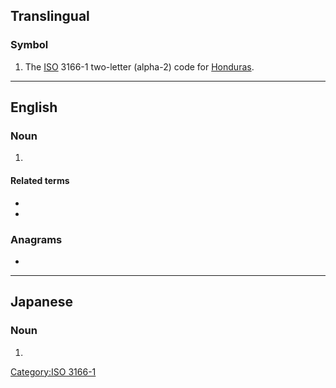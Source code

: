 {{also|hN|.hn|h*n|Hn.|ḥn|ḫn|ẖn}}
==Translingual==

===Symbol===
{{head|mul|symbol}}

# The [[ISO]] 3166-1 two-letter (alpha-2) code for [[Honduras]].

----

==English==
{{Wikipedia}}

===Noun===
{{en-noun}}

# {{lb|en|military|US|nautical}} {{abbreviation of|en|hospitalman}}

====Related terms====
* {{l|en|HM}}
* {{l|en|HN}}

===Anagrams===
* {{anagrams|en|a=hn|N.H.|NH}}

----

==Japanese==

===Noun===
{{ja-noun|ハンドルネーム}}

# {{abbreviation of|ja|ハンドルネーム|tr=handoru nēmu||[[screen name]]}}

[[Category:ISO 3166-1]]